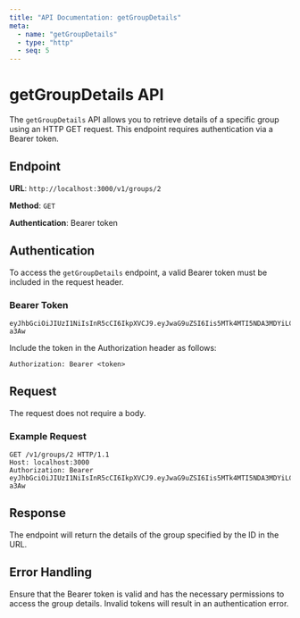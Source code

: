 ```yaml
---
title: "API Documentation: getGroupDetails"
meta:
  - name: "getGroupDetails"
  - type: "http"
  - seq: 5
---
```


# getGroupDetails API

The `getGroupDetails` API allows you to retrieve details of a specific group using an HTTP GET request. This endpoint requires authentication via a Bearer token.

## Endpoint

**URL**: `http://localhost:3000/v1/groups/2`

**Method**: `GET`

**Authentication**: Bearer token

## Authentication

To access the `getGroupDetails` endpoint, a valid Bearer token must be included in the request header. 

### Bearer Token

```plaintext
eyJhbGciOiJIUzI1NiIsInR5cCI6IkpXVCJ9.eyJwaG9uZSI6Iis5MTk4MTI5NDA3MDYiLCJ1aWQiOiI1Z2VhcGdhcHhzIn0.yNyKfoOQouzSNDwp_5rJ9CAEMVJo5uqueJHNpG-a3Aw
```

Include the token in the Authorization header as follows:

```
Authorization: Bearer <token>
```

## Request 

The request does not require a body.

### Example Request

```
GET /v1/groups/2 HTTP/1.1
Host: localhost:3000
Authorization: Bearer eyJhbGciOiJIUzI1NiIsInR5cCI6IkpXVCJ9.eyJwaG9uZSI6Iis5MTk4MTI5NDA3MDYiLCJ1aWQiOiI1Z2VhcGdhcHhzIn0.yNyKfoOQouzSNDwp_5rJ9CAEMVJo5uqueJHNpG-a3Aw
```

## Response

The endpoint will return the details of the group specified by the ID in the URL.

## Error Handling

Ensure that the Bearer token is valid and has the necessary permissions to access the group details. Invalid tokens will result in an authentication error.